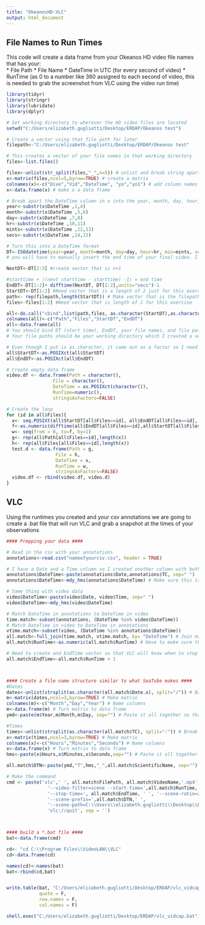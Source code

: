 ```yaml
---
title: "OkeanosHD-VLC"
output: html_document
---
```

## File Names to Run Times
This code will create a data frame from your Okeanos HD video file names that has your:  
* File Path
* File Name
* DateTime in UTC (for every second of video)
* RunTime (as 0 to a number like 360 assigned to each second of video, this is needed to grab the screenshot from VLC using the video run time)
```r
library(tidyr)
library(stringr)
library(lubridate)
library(dplyr)

# Set working directory to wherever the HD video files are located
setwd("C:/Users/elizabeth.gugliotti/Desktop/ERDAP/Okeanos test")

# Create a vector using that file path for later
filepath<-"C:/Users/elizabeth.gugliotti/Desktop/ERDAP/Okeanos test"

# This creates a vector of your file names in that working directory
files<-list.files()

filex<-unlist(str_split(files,"_",n=5)) # unlist and break string apart by underscore
x<-matrix(filex,ncol=5,byrow=TRUE) # create a matrix
colnames(x)<-c("Dive","Vid","DateTime", "yo","yo1") # add column names
x<-data.frame(x) # make x a data frame

# Break apart the DateTime column in x into the year, month, day, hour, minutes, seconds
year<-substr(x$DateTime ,1,4)
month<-substr(x$DateTime ,5,6)
day<-substr(x$DateTime ,7,8)
hr<-substr(x$DateTime ,10,11)
mints<-substr(x$DateTime ,12,13)
secs<-substr(x$DateTime ,14,15)

# Turn this into a DateTime format
DT<-ISOdatetime(year=year, month=month, day=day, hour=hr, min=mints, sec=secs, tz="UTC")
# you will have to manually insert the end time of your final video. I didn't do that here so i just cut out the last 5 minutes. Honestly it should be when the rov is back on deck so you could probably just omit that last video anyways so you don't have to manually enter it in.

NextDT<-DT[2:3] #create vector that is n+1

#starttime + ((next starttime - starttime) -1) = end time
EndDT<-DT[1:2]+ difftime(NextDT, DT[1:2],units="secs")-1
StartDT<-DT[1:2] #Need vector that is a length of 2 just for this exercise
path<- rep(filepath,length(StartDT)) # Make vector that is the filepath repeated for every row (necessary for VLC conversion)
files<-files[1:2] #Need vector that is length of 2 for this exercise

all<-do.call("cbind",list(path,files, as.character(StartDT),as.character(EndDT))) #use do.call with cbind to combine multiple vectors into one dataframe
colnames(all)<-c("Path","Files","StartDT","EndDT")
all<-data.frame(all)
# You should bind DT (start time), EndDT, your file names, and file paths
# Your file paths should be your working directory which I created a vector called "filepath" and your file names should be the same ones as the "files" vector above

# Even though I put is as.character, it came out as a factor so I need to convert it to a POSIXct class
all$StartDT<-as.POSIXct(all$StartDT)
all$EndDT<-as.POSIXct(all$EndDT)

# Create empty data frame
video.df <- data.frame(Path = character(),
                 File = character(),
                 DateTime = as.POSIXct(character()),
                 RunTime=numeric(),
                 stringsAsFactors=FALSE)

# Create the loop
for (id in all$Files){
  x<- seq.POSIXt(all$StartDT[all$Files==id], all$EndDT[all$Files==id], units="seconds", by= 1)
  f<-as.numeric(difftime(all$EndDT[all$Files==id],all$StartDT[all$Files==id],units="secs"))
  w<- seq(from = 0, to=f, by=1)
  g<- rep(all$Path[all$Files==id],length(x))
  h<- rep(all$Files[all$Files==id],length(x))
  test.d <- data.frame(Path = g,
                  File = h,
                  DateTime = x,
                  RunTime = w,
                  stringsAsFactors=FALSE)
  video.df <- rbind(video.df, video.d)
}
```

## VLC
Using the runtimes you created and your csv annotations we are going to create a .bat file that will run VLC and grab a snapshot at the times of your observations
```r
#### Prepping your data ####

# Read in the csv with your annotations
annotations<-read.csv("nameofyourcsv.csv", header = TRUE)

# I have a Date and a Time column so I created onother column with both called DateTime
annotations$DateTime<-paste(annotations$Date,annotations$TC, sep=" ")
annotations$DateTime<-mdy_hms(annotations$DateTime) # Make sure this is actually in a DateTime format that R understands

# Same thing with video data
video$DateTime<-paste(video$Date, video$Time, sep=" ")
video$DateTime<-mdy_hms(video$DateTime)

# Match DateTime in annotations to DateTime in video
time.match<-subset(annotations, (DateTime %in% video$DateTime))
# Match DateTime in video to DateTime in annotations
vtime.match<-subset(video, (DateTime %in% annotations$DateTime))
all.match<-full_join(time.match, vtime.match, by= "DateTime") # Join matches
all.match$RunTime<-as.numeric(all.match$RunTime) # Have to make sure that the RunTime is a numeric vector

# Need to create and EndTime vector so that VLC will know when to stop taking screenshots
all.match$EndTime<-all.match$RunTime + 1



#### Create a file name structure similar to what SeaTube makes ####
#Dates
dates<-unlist(strsplit(as.character(all.match$Date.x), split="/")) # Break apart date
m<-matrix(dates,ncol=3,byrow=TRUE) # Make matrix
colnames(m)<-c("Month","Day","Year") # Name columns
m<-data.frame(m) # Turn matrix to data frame
ymd<-paste(m$Year,m$Month,m$Day, sep="") # Paste it all together so that it is YYYYMMDD

#Times
times<-unlist(strsplit(as.character(all.match$TC), split=":")) # Break apart time
x<-matrix(times,ncol=3,byrow=TRUE) # Make matrix
colnames(x)<-c("Hours","Minutes","Seconds") # Name columns
x<-data.frame(x) # Turn matrix to data frame
hms<-paste(x$Hours,x$Minutes,x$Seconds,sep="") # Paste it all together so that it is HHMMSS

all.match$DTN<-paste(ymd,"T",hms,"_",all.match$ScientificName, sep="") #Paste Date, Time, and ScientificName together for file name

# Make the command
cmd <- paste('vlc',' ', all.match$FilePath, all.match$VideoName,'.mp4',' ',
               '--video-filter=scene --start-time=',all.match$RunTime, ' ',
               '--stop-time=', all.match$EndTime, ' ', '--scene-ratio=24',' ',
               '--scene-prefix=',all.match$DTN,' ',
               '--scene-path=C:\\Users\\elizabeth.gugliotti\\Desktop\\ERDAP\\screenshots', ' ',  # Make sure this is the filepath you want
               'vlc://quit', sep = '')



#### build a *.bat file ####
bat<-data.frame(cmd)

cd<- "cd C:\\Program Files\\VideoLAN\\VLC"
cd<-data.frame(cd)

names(cd)<-names(bat)
bat<-rbind(cd,bat)


write.table(bat, "C:/Users/elizabeth.gugliotti/Desktop/ERDAP/vlc_vidcap.bat",
            quote = F,
            row.names = F,
            col.names = F)

shell.exec("C:/Users/elizabeth.gugliotti/Desktop/ERDAP/vlc_vidcap.bat")
```

